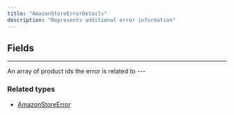 ```yaml
---
title: "AmazonStoreErrorDetails"
description: "Represents additional error information"
---
```


## Fields

---

<ParamField path="productIds" type="[String!]">
An array of product ids the error is related to
</ParamField>
---

### Related types

* [AmazonStoreError](/api-reference/amazonstoreerror)